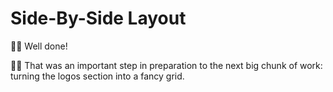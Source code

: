# Side-By-Side Layout

<EpicVideo url="https://www.epicweb.dev/workshops/pixel-perfect-figma-to-tailwind/responsive-design/creating-responsive-two-column-layouts/solution" />

👨‍💼 Well done!

👨‍💼 That was an important step in preparation to the next big chunk of work: turning the logos section into a fancy grid.
